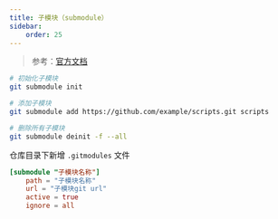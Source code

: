 ```yaml
---
title: 子模块（submodule）
sidebar:
    order: 25
---
```


> 参考：[官方文档](https://git-scm.com/book/zh/v2/Git-%e5%b7%a5%e5%85%b7-%e5%ad%90%e6%a8%a1%e5%9d%97)

```bash
# 初始化子模块
git submodule init

# 添加子模块
git submodule add https://github.com/example/scripts.git scripts

# 删除所有子模块
git submodule deinit -f --all
```

仓库目录下新增 `.gitmodules` 文件

```toml title=".gitmodules"
[submodule "子模块名称"]
    path = "子模块名称"
    url = "子模块git url"
    active = true
    ignore = all
```
